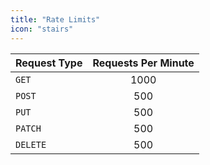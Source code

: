 ```yaml
---
title: "Rate Limits"
icon: "stairs"
---
```


| Request Type | Requests Per Minute |
| ------------ | :-----------------: |
| `GET`        |        1000         |
| `POST`       |         500         |
| `PUT`        |         500         |
| `PATCH`      |         500         |
| `DELETE`     |         500         |
